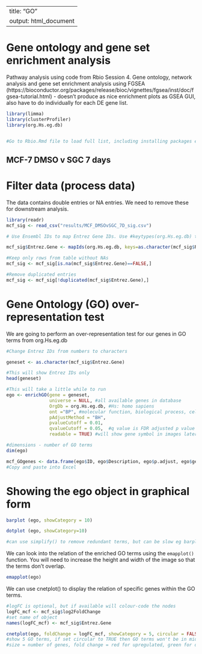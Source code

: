 
---
title: "GO"
output: html_document
---

# Gene ontology and gene set enrichment analysis
Pathway analysis using code from Rbio Session 4. Gene ontology, network analysis and gene set enrichment analysis using FGSEA (https://bioconductor.org/packages/release/bioc/vignettes/fgsea/inst/doc/fgsea-tutorial.html) - doesn't produce as nice enrichment plots as GSEA GUI, also have to do individually for each DE gene list.


```r

library(limma)
library(clusterProfiler)
library(org.Hs.eg.db)


#Go to Rbio.Rmd file to load full list, including installing packages etc. If having trouble, install individual packages using CRAN within R Studio. If still having trouble, then have to search Bioconductor for it.

```
## MCF-7 DMSO v SGC 7 days

# Filter data (process data)
The data contains double entries or NA entries. We need to remove these for downstream analysis.

```r

library(readr)
mcf_sig <- read_csv("results/MCF_DMSOvSGC_7D_sig.csv")

# Use Ensembl IDs to map Entrez Gene IDs. Use #keytypes(org.Hs.eg.db) to check what column names are

mcf_sig$Entrez.Gene <- mapIds(org.Hs.eg.db, keys=as.character(mcf_sig$Row.names), keytype="ENSEMBL", column="ENTREZID")

#Keep only rows from table without NAs
mcf_sig <- mcf_sig[is.na(mcf_sig$Entrez.Gene)==FALSE,]

#Remove duplicated entries
mcf_sig <- mcf_sig[!duplicated(mcf_sig$Entrez.Gene),]


```

# Gene Ontology (GO) over-representation test
We are going to perform an over-representation test for our genes in GO terms from org.Hs.eg.db

```r
#Change Entrez IDs from numbers to characters

geneset <- as.character(mcf_sig$Entrez.Gene)

#This will show Entrez IDs only
head(geneset)

#This will take a little while to run
ego <- enrichGO(gene = geneset, 
                universe = NULL, #all available genes in database
                OrgDb = org.Hs.eg.db, #Hs: homo sapiens
                ont ="BP", #molecular function, biological process, cellular component
                pAdjustMethod = "BH",
                pvalueCutoff = 0.01,
                qvalueCutoff = 0.05,  #q value is FDR adjusted p value
                readable = TRUE) #will show gene symbol in images later rather than Entrez Gene ID

#dimensions - number of GO terms
dim(ego)

mcf_GOgenes <- data.frame(ego$ID, ego$Description, ego$p.adjust, ego$geneID)
#Copy and paste into Excel

```
# Showing the ego object in graphical form

```r
barplot (ego, showCategory = 10)

dotplot (ego, showCategory=10)

#can use simplify() to remove redundant terms, but can be slow eg barplot(simplify(ego))

```


We can look into the relation of the enriched GO terms using the `emapplot()` function. You will need to increase the height and width of the image so that the terms don't overlap.  

```r
emapplot(ego)

```

We can use cnetplot() to display the relation of specific genes within the GO terms.

```r
#logFC is optional, but if available will colour-code the nodes
logFC_mcf <- mcf_sig$log2FoldChange
#set name of object
names(logFC_mcf) <- mcf_sig$Entrez.Gene

cnetplot(ego, foldChange = logFC_mcf, showCategory = 5, circular = FALSE)
#show 5 GO terms, if set circular to TRUE then GO terms won't be in middle, will be on edge of circle
#size = number of genes, fold change = red for upregulated, green for downregulated


```


